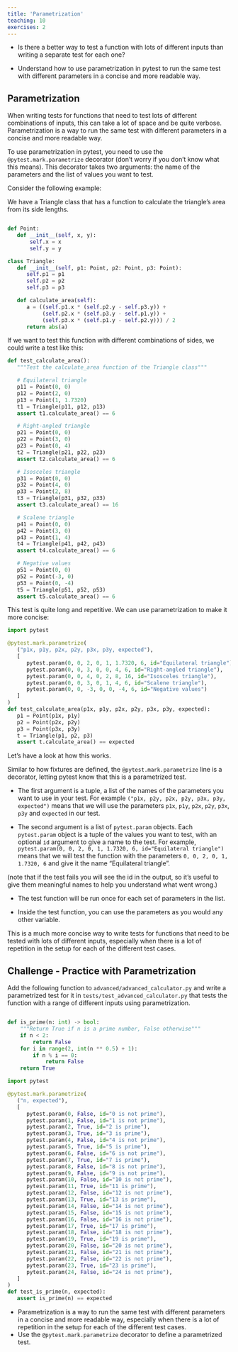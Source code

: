 ```yaml
---
title: 'Parametrization'
teaching: 10
exercises: 2
---
```


:::::::::::::::::::::::::::::::::::::: questions 

- Is there a better way to test a function with lots of different inputs than writing a separate test for each one?

::::::::::::::::::::::::::::::::::::::::::::::::

::::::::::::::::::::::::::::::::::::: objectives

- Understand how to use parametrization in pytest to run the same test with different parameters in a concise and more readable way.

::::::::::::::::::::::::::::::::::::::::::::::::


## Parametrization

When writing tests for functions that need to test lots of different combinations of inputs, this can take a lot of
space and be quite verbose. Parametrization is a way to run the same test with different parameters in a concise and more readable way.

To use parametrization in pytest, you need to use the `@pytest.mark.parametrize` decorator (don't worry if you don't know what this means).
This decorator takes two arguments: the name of the parameters and the list of values you want to test.

Consider the following example:

We have a Triangle class that has a function to calculate the triangle's area from its side lengths.

```python

def Point:
   def __init__(self, x, y):
       self.x = x
       self.y = y

class Triangle:
   def __init__(self, p1: Point, p2: Point, p3: Point):
      self.p1 = p1
      self.p2 = p2
      self.p3 = p3

   def calculate_area(self):
      a = ((self.p1.x * (self.p2.y - self.p3.y)) +
           (self.p2.x * (self.p3.y - self.p1.y)) +
           (self.p3.x * (self.p1.y - self.p2.y))) / 2
      return abs(a)

```

If we want to test this function with different combinations of sides, we could write a test like this:

```python
def test_calculate_area():
   """Test the calculate_area function of the Triangle class"""

   # Equilateral triangle
   p11 = Point(0, 0)
   p12 = Point(2, 0)
   p13 = Point(1, 1.7320)
   t1 = Triangle(p11, p12, p13)
   assert t1.calculate_area() == 6

   # Right-angled triangle
   p21 = Point(0, 0)
   p22 = Point(3, 0)
   p23 = Point(0, 4)
   t2 = Triangle(p21, p22, p23)
   assert t2.calculate_area() == 6

   # Isosceles triangle
   p31 = Point(0, 0)
   p32 = Point(4, 0)
   p33 = Point(2, 8)
   t3 = Triangle(p31, p32, p33)
   assert t3.calculate_area() == 16

   # Scalene triangle
   p41 = Point(0, 0)
   p42 = Point(3, 0)
   p43 = Point(1, 4)
   t4 = Triangle(p41, p42, p43)
   assert t4.calculate_area() == 6

   # Negative values
   p51 = Point(0, 0)
   p52 = Point(-3, 0)
   p53 = Point(0, -4)
   t5 = Triangle(p51, p52, p53)
   assert t5.calculate_area() == 6
```

This test is quite long and repetitive. We can use parametrization to make it more concise:

```python
import pytest

@pytest.mark.parametrize(
   ("p1x, p1y, p2x, p2y, p3x, p3y, expected"),
   [
      pytest.param(0, 0, 2, 0, 1, 1.7320, 6, id="Equilateral triangle"),
      pytest.param(0, 0, 3, 0, 0, 4, 6, id="Right-angled triangle"),
      pytest.param(0, 0, 4, 0, 2, 8, 16, id="Isosceles triangle"),
      pytest.param(0, 0, 3, 0, 1, 4, 6, id="Scalene triangle"),
      pytest.param(0, 0, -3, 0, 0, -4, 6, id="Negative values")
   ]
)
def test_calculate_area(p1x, p1y, p2x, p2y, p3x, p3y, expected):
   p1 = Point(p1x, p1y)
   p2 = Point(p2x, p2y)
   p3 = Point(p3x, p3y)
   t = Triangle(p1, p2, p3)
   assert t.calculate_area() == expected
```

Let's have a look at how this works.

Similar to how fixtures are defined, the `@pytest.mark.parametrize` line is a decorator, letting pytest know that this is a parametrized test.

- The first argument is a tuple, a list of the names of the parameters you want to use in your test. For example
`("p1x, p2y, p2x, p2y, p3x, p3y, expected")` means that we will use the parameters `p1x`, `p1y`, `p2x`, `p2y`, `p3x`, `p3y` and `expected` in our test.

- The second argument is a list of `pytest.param` objects. Each `pytest.param` object is a tuple of the values you want to test, with an optional `id` argument to give a name to the test.
For example, `pytest.param(0, 0, 2, 0, 1, 1.7320, 6, id="Equilateral triangle")` means that we will test the function with the parameters `0, 0, 2, 0, 1, 1.7320, 6` and give it the name "Equilateral triangle".

(note that if the test fails you will see the id in the output, so it's useful to give them meaningful names to help you understand what went wrong.)

- The test function will be run once for each set of parameters in the list.

- Inside the test function, you can use the parameters as you would any other variable.

This is a much more concise way to write tests for functions that need to be tested with lots of different inputs, especially when there is a lot of repetition in the setup for each of the different test cases.

::::::::::::::::::::::::::::::::::::: challenge 

## Challenge - Practice with Parametrization

Add the following function to `advanced/advanced_calculator.py` and write a parametrized test for it in `tests/test_advanced_calculator.py` that tests the function with a range of different inputs
using parametrization.

```python

def is_prime(n: int) -> bool:
    """Return True if n is a prime number, False otherwise"""
    if n < 2:
        return False
    for i in range(2, int(n ** 0.5) + 1):
        if n % i == 0:
            return False
    return True

```

:::::::::::::::::::::::: solution 

```python
import pytest

@pytest.mark.parametrize(
   ("n, expected"),
   [
      pytest.param(0, False, id="0 is not prime"),
      pytest.param(1, False, id="1 is not prime"),
      pytest.param(2, True, id="2 is prime"),
      pytest.param(3, True, id="3 is prime"),
      pytest.param(4, False, id="4 is not prime"),
      pytest.param(5, True, id="5 is prime"),
      pytest.param(6, False, id="6 is not prime"),
      pytest.param(7, True, id="7 is prime"),
      pytest.param(8, False, id="8 is not prime"),
      pytest.param(9, False, id="9 is not prime"),
      pytest.param(10, False, id="10 is not prime"),
      pytest.param(11, True, id="11 is prime"),
      pytest.param(12, False, id="12 is not prime"),
      pytest.param(13, True, id="13 is prime"),
      pytest.param(14, False, id="14 is not prime"),
      pytest.param(15, False, id="15 is not prime"),
      pytest.param(16, False, id="16 is not prime"),
      pytest.param(17, True, id="17 is prime"),
      pytest.param(18, False, id="18 is not prime"),
      pytest.param(19, True, id="19 is prime"),
      pytest.param(20, False, id="20 is not prime"),
      pytest.param(21, False, id="21 is not prime"),
      pytest.param(22, False, id="22 is not prime"),
      pytest.param(23, True, id="23 is prime"),
      pytest.param(24, False, id="24 is not prime"),
   ]
)
def test_is_prime(n, expected):
   assert is_prime(n) == expected
```

:::::::::::::::::::::::::::::::::

::::::::::::::::::::::::::::::::::::::::::::::::


::::::::::::::::::::::::::::::::::::: keypoints 

- Parametrization is a way to run the same test with different parameters in a concise and more readable way, especially when there is a lot of repetition in the setup for each of the different test cases.
- Use the `@pytest.mark.parametrize` decorator to define a parametrized test.

::::::::::::::::::::::::::::::::::::::::::::::::

